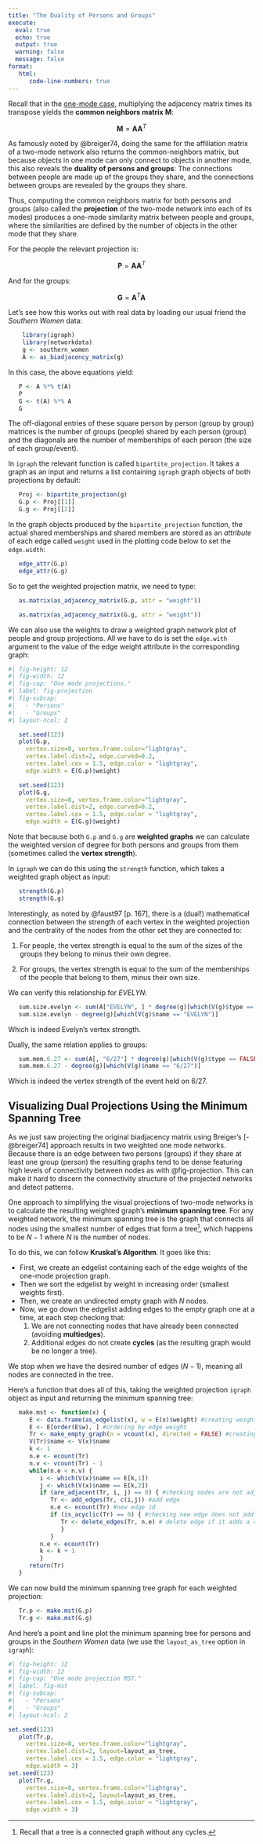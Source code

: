 ```yaml
---
title: "The Duality of Persons and Groups"
execute: 
  eval: true
  echo: true
  output: true
  warning: false
  message: false
format: 
   html:
      code-line-numbers: true
---
```


Recall that in the [one-mode case](prestige.qmd), multiplying the adjacency matrix times its transpose yields the **common neighbors matrix** $\mathbf{M}$:

$$
\mathbf{M} = \mathbf{A}\mathbf{A}^T
$$

As famously noted by @breiger74, doing the same for the affiliation matrix of a two-mode network also returns the common-neighbors matrix, but because objects in one mode can only connect to objects in another mode, this also reveals the **duality of persons and groups**: The connections between people are made up of the groups they share, and the connections between groups are revealed by the groups they share.

Thus, computing the common neighbors matrix for both persons and groups (also called the **projection** of the two-mode network into each of its modes) produces a one-mode similarity matrix between people and groups, where the similarities are defined by the number of objects in the other mode that they share. 

For the people the relevant projection is:

$$
\mathbf{P} = \mathbf{A}\mathbf{A}^T
$$

And for the groups:

$$
\mathbf{G} = \mathbf{A}^T\mathbf{A}
$$

Let's see how this works out with real data by loading our usual friend the *Southern Women* data:

```r
    library(igraph)
    library(networkdata)
    g <- southern_women
    A <- as_biadjacency_matrix(g)
```

In this case, the above equations yield:

```r
   P <- A %*% t(A)
   P
   G <- t(A) %*% A
   G
```

The off-diagonal entries of these square person by person (group by group) matrices is the number of groups (people) shared by each person (group) and the diagonals are the number of memberships of each person (the size of each group/event).

In `igraph` the  relevant function is called `bipartite_projection`. It takes a graph as an input and returns a list containing `igraph` graph objects of both projections by default:

```r
   Proj <- bipartite_projection(g)
   G.p <- Proj[[1]]
   G.g <- Proj[[2]]
```

In the graph objects produced by the `bipartite_projection` function, the actual shared memberships and shared members are stored as an *attribute* of each edge called `weight` used in the plotting code below to set the `edge.width`:

```r
   edge_attr(G.p)
   edge_attr(G.g)
```

So to get the weighted projection matrix, we need to type:

```r
   as.matrix(as_adjacency_matrix(G.p, attr = "weight"))
```

```r
   as.matrix(as_adjacency_matrix(G.g, attr = "weight"))
```
We can also use the weights to draw a weighted graph network plot of people and group projections. All we have to do is set the `edge.with` argument to the value of the edge weight attribute in the corresponding graph:

```r
#| fig-height: 12
#| fig-width: 12
#| fig-cap: "One mode projections."
#| label: fig-projection
#| fig-subcap: 
#|   - "Persons"
#|   - "Groups"
#| layout-ncol: 2

   set.seed(123)
   plot(G.p, 
     vertex.size=8, vertex.frame.color="lightgray", 
     vertex.label.dist=2, edge.curved=0.2, 
     vertex.label.cex = 1.5, edge.color = "lightgray",
     edge.width = E(G.p)$weight)

   set.seed(123)
   plot(G.g, 
     vertex.size=8, vertex.frame.color="lightgray", 
     vertex.label.dist=2, edge.curved=0.2, 
     vertex.label.cex = 1.5, edge.color = "lightgray",
     edge.width = E(G.g)$weight)
```

Note that because both `G.p` and `G.g` are **weighted graphs** we can calculate the weighted version of degree for both persons and groups from them (sometimes called the **vertex strength**).

In `igraph` we can do this using the `strength` function, which takes a weighted graph object as input:

```r
   strength(G.p)
   strength(G.g)
```

Interestingly, as noted by @faust97 [p. 167], there is a (dual!) mathematical connection between the strength of each vertex in the weighted projection and the centrality of the nodes from the other set they are connected to:

1. For people, the vertex strength is equal to the sum of the sizes of the groups they belong to minus their own degree.

1. For groups, the vertex strength is equal to the sum of the memberships of the people that belong to them, minus their own size.

We can verify this relationship for $EVELYN$:

```r
   sum.size.evelyn <- sum(A["EVELYN", ] * degree(g)[which(V(g)$type == TRUE)]) #sum of the sizes of the groups Evelyn belongs to
   sum.size.evelyn - degree(g)[which(V(g)$name == "EVELYN")]
```

Which is indeed Evelyn's vertex strength. 

Dually, the same relation applies to groups:

```r
   sum.mem.6.27 <- sum(A[, "6/27"] * degree(g)[which(V(g)$type == FALSE)]) #sum of the memberships of people in the first group
   sum.mem.6.27 - degree(g)[which(V(g)$name == "6/27")]
```

Which is indeed the vertex strength of the event held on 6/27.

## Visualizing Dual Projections Using the Minimum Spanning Tree

As we just saw projecting the original biadjacency matrix using Breiger's [-@breiger74] approach results in two weighted one mode networks. Because there is an edge between two persons (groups) if they share at least one group (person) the resulting graphs tend to be dense featuring high levels of connectivity between nodes as with @fig-projection. This can make it hard to discern the connectivity structure of the projected networks and detect patterns.

One approach to simplifying the visual projections of two-mode networks is to calculate the resulting weighted graph's **minimum spanning tree**. For any weighted network, the minimum spanning tree is the graph that connects all nodes using the smallest number of edges that form a tree^[Recall that a tree is a connected graph without any cycles.], which happens to be $N-1$ where $N$ is the number of nodes. 

To do this, we can follow **Kruskal's Algorithm**. It goes like this:

- First, we create an edgelist containing each of the edge weights of the one-mode projection graph.
- Then we sort the edgelist by weight in increasing order (smallest weights first).
- Then, we create an undirected empty graph with $N$ nodes.
- Now, we go down the edgelist adding edges to the empty graph one at a time, at each step checking that:
  1. We are not connecting nodes that have already been connected (avoiding **multiedges**).
  1. Additional edges do not create **cycles** (as the resulting graph would be no longer a tree). 

We stop when we have the desired number of edges ($N-1$), meaning all nodes are connected in the tree.

Here's a function that does all of this, taking the weighted projection `igraph` object as input and returning the minimum spanning tree:

```r
   make.mst <- function(x) {
      E <- data.frame(as_edgelist(x), w = E(x)$weight) #creating weighted edge list
      E <- E[order(E$w), ] #ordering by edge weight
      Tr <- make_empty_graph(n = vcount(x), directed = FALSE) #creating empty graph
      V(Tr)$name <- V(x)$name
      k <- 1
      n.e <- ecount(Tr)
      n.v <- vcount(Tr) - 1
      while(n.e < n.v) {
         i <- which(V(x)$name == E[k,1])
         j <- which(V(x)$name == E[k,2])
         if (are_adjacent(Tr, i, j) == 0) { #checking nodes are not adjacent
            Tr <- add_edges(Tr, c(i,j)) #add edge
            n.e <- ecount(Tr) #new edge id
            if (is_acyclic(Tr) == 0) { #checking new edge does not add a cycle
               Tr <- delete_edges(Tr, n.e) # delete edge if it adds a cycle
               }
            }
         n.e <- ecount(Tr)
         k <- k + 1
         }
      return(Tr)
   }
```

We can now build the minimum spanning tree graph for each weighted projection:

```r
   Tr.p <- make.mst(G.p)
   Tr.g <- make.mst(G.g)
```

And here's a point and line plot the minimum spanning tree for persons and groups in the *Southern Women* data (we use the `layout_as_tree` option in `igraph`):

```r
#| fig-height: 12
#| fig-width: 12
#| fig-cap: "One mode projection MST."
#| label: fig-mst
#| fig-subcap: 
#|   - "Persons"
#|   - "Groups"
#| layout-ncol: 2

set.seed(123)
   plot(Tr.p, 
     vertex.size=8, vertex.frame.color="lightgray", 
     vertex.label.dist=2, layout=layout_as_tree,
     vertex.label.cex = 1.5, edge.color = "lightgray",
     edge.width = 3)
set.seed(123)
   plot(Tr.g, 
     vertex.size=8, vertex.frame.color="lightgray", 
     vertex.label.dist=2, layout=layout_as_tree,
     vertex.label.cex = 1.5, edge.color = "lightgray",
     edge.width = 3)
```
